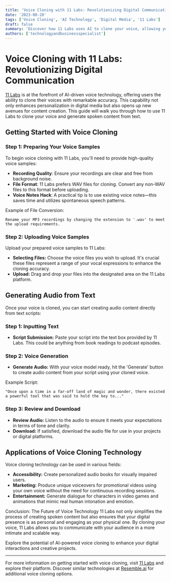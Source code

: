 ```yaml
---
title: 'Voice Cloning with 11 Labs: Revolutionizing Digital Communication'
date: '2023-08-28'
tags: ['Voice Cloning', 'AI Technology', 'Digital Media', '11 Labs']
draft: false
summary: 'Discover how 11 Labs uses AI to clone your voice, allowing you to create personalized audio content simply from text.'
authors: ['technologyandbusinessspecialist']
---
```


# Voice Cloning with 11 Labs: Revolutionizing Digital Communication

[11 Labs](https://beta.elevenlabs.io/) is at the forefront of AI-driven voice technology, offering users the ability to clone their voices with remarkable accuracy. This capability not only enhances personalization in digital media but also opens up new avenues for content creation. This guide will walk you through how to use 11 Labs to clone your voice and generate spoken content from text.

## Getting Started with Voice Cloning

### Step 1: Preparing Your Voice Samples

To begin voice cloning with 11 Labs, you'll need to provide high-quality voice samples:

- **Recording Quality**: Ensure your recordings are clear and free from background noise.
- **File Format**: 11 Labs prefers WAV files for cloning. Convert any non-WAV files to this format before uploading.
- **Voice Notes Hack**: A practical tip is to use existing voice notes—this saves time and utilizes spontaneous speech patterns.

Example of File Conversion:

```plaintext
Rename your MP3 recordings by changing the extension to '.wav' to meet the upload requirements.
```

### Step 2: Uploading Voice Samples

Upload your prepared voice samples to 11 Labs:

- **Selecting Files:** Choose the voice files you wish to upload. It's crucial these files represent a range of your vocal expressions to enhance the cloning accuracy.
- **Upload:** Drag and drop your files into the designated area on the 11 Labs platform.

## Generating Audio from Text

Once your voice is cloned, you can start creating audio content directly from text scripts:

### Step 1: Inputting Text

- **Script Submission:** Paste your script into the text box provided by 11 Labs. This could be anything from book readings to podcast episodes.

### Step 2: Voice Generation

- **Generate Audio:** With your voice model ready, hit the 'Generate' button to create audio content from your script using your cloned voice.

Example Script:

```plainText
"Once upon a time in a far-off land of magic and wonder, there existed a powerful tool that was said to hold the key to..."
```

### Step 3: Review and Download

- **Review Audio:** Listen to the audio to ensure it meets your expectations in terms of tone and clarity.
- **Download:** If satisfied, download the audio file for use in your projects or digital platforms.

## Applications of Voice Cloning Technology

Voice cloning technology can be used in various fields:

- **Accessibility:** Create personalized audio books for visually impaired users.
- **Marketing:** Produce unique voiceovers for promotional videos using your own voice without the need for continuous recording sessions.
- **Entertainment:** Generate dialogue for characters in video games and animations that mimic real human intonation and emotion.

Conclusion: The Future of Voice Technology
11 Labs not only simplifies the process of creating spoken content but also ensures that your digital presence is as personal and engaging as your physical one. By cloning your voice, 11 Labs allows you to communicate with your audience in a more intimate and scalable way.

Explore the potential of AI-powered voice cloning to enhance your digital interactions and creative projects.

---

For more information on getting started with voice cloning, visit [11 Labs](https://beta.elevenlabs.io/) and explore their platform. Discover similar technologies at [Resemble.ai](http://resemble.ai/) for additional voice cloning options.
